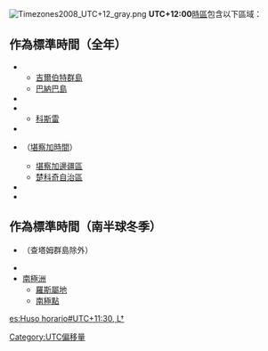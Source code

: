 [[File:Timezones2008_UTC+12_gray.png|thumb]]
'''UTC+12:00'''[[時區|時區]]包含以下區域：

==作為標準時間（全年）==
* {{flag|Kiribati}}
** [[吉爾伯特群島|吉爾伯特群島]]
** [[巴納巴島|巴納巴島]]
* {{flag|Marshall Islands}}
* {{FSM}}
** [[科斯雷|科斯雷]]
* {{flag|Nauru}} 
* {{flag|Russia}}（[[堪察加時間|堪察加時間]]）
** [[堪察加邊疆區|堪察加邊疆區]] 
** [[楚科奇自治區|楚科奇自治區]]
* {{flag|Wake Island}}
* {{flag|Wallis and Futuna}}

==作為標準時間（南半球冬季）==
* {{flag|New Zealand}}（查塔姆群島除外）
* {{flag|Fiji}}
* [[南極洲|南極洲]]
**[[羅斯屬地|羅斯屬地]]
**[[南極點|南極點]]

{{時差表|+|12|0}}
{{timezones}}

[[Category:UTC偏移量|Category:UTC偏移量]]

[[es:Huso_horario#UTC+11:30,_L†|es:Huso horario#UTC+11:30, L†]]